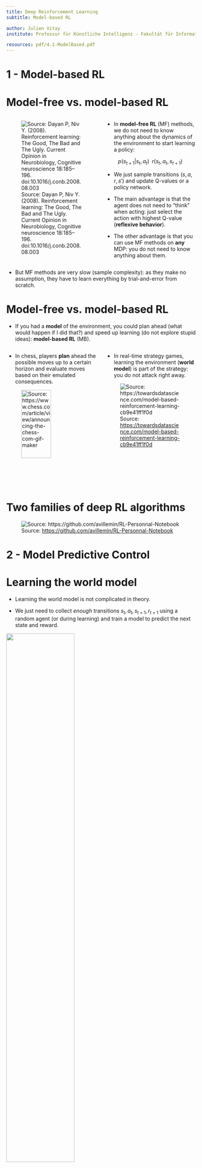 ```yaml
---
title: Deep Reinforcement Learning
subtitle: Model-based RL

author: Julien Vitay
institute: Professur für Künstliche Intelligenz - Fakultät für Informatik

resources: pdf/4.1-ModelBased.pdf
---
```


# 1 - Model-based RL

# Model-free vs. model-based RL

::: {.columns}
::: {.column width=50%}


![Source: Dayan P, Niv Y. (2008). Reinforcement learning: The Good, The Bad and The Ugly. Current Opinion in Neurobiology, Cognitive neuroscience 18:185–196. doi:10.1016/j.conb.2008.08.003](img/modelbased2.png)


:::
::: {.column width=50%}


* In **model-free RL** (MF) methods, we do not need to know anything about the dynamics of the environment to start learning a policy:

$$p(s_{t+1} | s_t, a_t) \; \; r(s_t, a_t, s_{t+1})$$

* We just sample transitions $(s, a, r, s')$ and update Q-values or a policy network.

* The main advantage is that the agent does not need to "think" when acting: just select the action with highest Q-value (**reflexive behavior**).

* The other advantage is that you can use MF methods on **any** MDP: you do not need to know anything about them.

:::
:::


* But MF methods are very slow (sample complexity): as they make no assumption, they have to learn everything by trial-and-error from scratch.


# Model-free vs. model-based RL


* If you had a **model** of the environment, you could plan ahead (what would happen if I did that?) and speed up learning (do not explore stupid ideas): **model-based RL** (MB). 

::: {.columns}
::: {.column width=50%}


* In chess, players **plan** ahead the possible moves up to a certain horizon and evaluate moves based on their emulated consequences.

![Source: <https://www.chess.com/article/view/announcing-the-chess-com-gif-maker>](img/chess.gif){width=70%}


:::
::: {.column width=50%}


* In real-time strategy games, learning the environment (**world model**) is part of the strategy: you do not attack right away.

![Source: <https://towardsdatascience.com/model-based-reinforcement-learning-cb9e41ff1f0d>](img/ageofempires.jpeg)

:::
:::


# Two families of deep RL algorithms

![Source: <https://github.com/avillemin/RL-Personnal-Notebook>](img/drl-overview.svg)


# 2 - Model Predictive Control

# Learning the world model

* Learning the world model is not complicated in theory.

* We just need to collect *enough* transitions $s_t, a_t, s_{t+1}, r_{t+1}$ using a random agent (or during learning) and train a model to predict the next state and reward.

![](img/learningdynamics.svg){width=60%}

* Such a model is called the **dynamics model**, the **transition model** or the **forward model**.

    * **What happens if I do that?**

* The model can be deterministic (use neural networks) or stochastic (use Gaussian Processes).

* Given an initial state $s_0$ and a policy $\pi$, you can unroll the future using the local model.

# Learning from imaginary rollouts

::: {.columns}
::: {.column width=50%}


![](img/mpc-rollout.png)

:::
::: {.column width=50%}


* Once you have a good transition model, you can generate **rollouts**, i.e. imaginary trajectories / episodes using the model.

$$\tau = (s_o, a_o, r_ 1, s_1, a_1, \ldots, s_T)$$

* You can then feed these trajectories to any model-free algorithm (value-based, policy-gradient) that will learn to maximize the returns.

$$\mathcal{J}(\theta) = \mathbb{E}_{\tau}[R(\tau)]$$

* The only sample complexity is the one needed to train the model: the rest is **emulated**.

* Drawback: This can only work when the model is close to perfect, especially for long trajectories or probabilistic MDPs.

:::
:::


::: footer
Kurutach, T., Clavera, I., Duan, Y., Tamar, A., and Abbeel, P. (2018). Model-Ensemble Trust-Region Policy Optimization. arXiv:1802.10592.
:::

# Imperfect model

* For long horizons, the slightest imperfection in the model can accumulate (**drift**) and lead to completely wrong trajectories.

![Source: <https://medium.com/@jonathan_hui/rl-model-based-reinforcement-learning-3c2b6f0aa323>](img/mpc-drift1.jpeg)

* The emulated trajectory cannot be generated by the current policy $\pi_\theta$, the policy gradient is biased (especially if you are on-policy), the algorithm does not converge.

* If you have a perfect model, you should not be using RL anyway as classical control methods would be much faster (but see AlphaGo).


# MPC - Model Predictive Control

* The solution is to **replan** at each time step and execute the first planned action **in the real environment**.

![Source: <https://medium.com/@jonathan_hui/rl-model-based-reinforcement-learning-3c2b6f0aa323>](img/mpc-drift2.jpeg){width=90%}

* **Model Predictive Control** iteratively plans complete trajectories, but only selects the first action.

![Source: <http://rail.eecs.berkeley.edu/deeprlcourse-fa17/f17docs/lecture_9_model_based_rl.pdf>](img/mpc-algo.png){width=70%}


# MPC - Model Predictive Control

![](img/mpc-architecture.png)

::: footer
Nagabandi et al. (2017). Neural Network Dynamics for Model-Based Deep Reinforcement Learning with Model-Free Fine-Tuning. arXiv:1708.02596.
:::

# MPC - Model Predictive Control

* The planner can actually be anything, it does not have to be a RL algorithm.

* For example, it can be iLQR (Iterative Linear Quadratic Regulator), a non-linear optimization method.

 <https://jonathan-hui.medium.com/rl-lqr-ilqr-linear-quadratic-regulator-a5de5104c750>.

::: {.columns}
::: {.column width=50%}


![Source: <https://bair.berkeley.edu/blog/2017/11/30/model-based-rl/>](img/mpc-example.png)

:::
::: {.column width=50%}



* Alternatively, one can use **random-sampling shooting**:

    1. in the current state, select a set of possible actions.

    2. generate rollouts with these action and compute their returns using the model.

    3. select the action whose rollout has the highest return.

:::
:::


::: footer
Nagabandi et al. (2017). Neural Network Dynamics for Model-Based Deep Reinforcement Learning with Model-Free Fine-Tuning. arXiv:1708.02596.
:::

# MPC - Model Predictive Control

* The main advantage of MPC is that you can change the reward function (the **goal**) on the fly: what you learn is the model, but planning is just an optimization procedure.

* You can set intermediary goals to the agent very flexibly: no need for a well-defined reward function.

* Model imperfection is not a problem as you replan all the time. The model can adapt to changes in the environment (slippery terrain, simulation to real-world).

::: {.columns}
::: {.column width=50%}


![Source: <https://bair.berkeley.edu/blog/2017/11/30/model-based-rl/>](img/mpc-application1.gif)

:::
::: {.column width=50%}


![](img/mpc-application2.gif)

:::
:::


::: footer
Nagabandi et al. (2017). Neural Network Dynamics for Model-Based Deep Reinforcement Learning with Model-Free Fine-Tuning. arXiv:1708.02596.
:::



# 3 - Dyna-Q


# Dyna-Q

::: {.columns}
::: {.column width=50%}


![Source: <https://towardsdatascience.com/reinforcement-learning-model-based-planning-methods-5e99cae0abb8>](img/dynaq.png)


:::
::: {.column width=50%}


* Another approach to MB RL is to **augment** MF methods with MB rollouts.

* The MF algorithm (e.g. Q-learning) learns from transitions $(s, a, r, s')$ sampled either with:

    * **real experience**: interaction with the environment.

    * **simulated experience**: simulation by the model.

* If the simulated transitions are good enough, the MF algorithm can converge using much less **real transitions**, thereby reducing its **sample complexity**.

:::
:::


* The **Dyna-Q** algorithm is an extension of Q-learning to integrate a model $M(s, a) = (s', r')$.

* The model can be tabular or approximated with a NN.


::: footer
Sutton, R. S. (1990). Integrated Architectures for Learning, Planning, and Reacting Based on Approximating Dynamic Programming. Machine Learning Proceedings.
:::

# Dyna-Q

* Initialize values $Q(s, a)$ and model $M(s, a)$.

* **for** $t \in [0, T_\text{total}]$:

    * Select $a_t$ using $Q$, take it on the **real environment** and observe $s_{t+1}$ and $r_{t+1}$.

    * Update the Q-value of the **real** action:

    $$\Delta Q(s_t, a_t) = \alpha \, (r_{t+1} + \gamma \, \max_a Q(s_{t+1}, a) - Q(s_t, a_t))$$

    * Update the model:

    $$M(s, a) \leftarrow (s_{t+1}, r_{t+1})$$

    * **for** $K$ steps:

        * Sample a state $s_k$ from a list of visited states.

        * Select $a_k$ using $Q$, predict $s_{k+1}$ and $r_{k+1}$ using the **model** $M(s_k, a_k)$.

        * Update the Q-value of the **imagined** action:

        $$\Delta Q(s_k, a_k) = \alpha \, (r_{k+1} + \gamma \, \max_a Q(s_{k+1}, a) - Q(s_k, a_k))$$


# Dyna-Q

::: {.columns}
::: {.column width=50%}


![](img/dynaq2.png)

:::
::: {.column width=50%}


![](img/ERM.svg)

:::
:::


* It is interesting to notice that Dyna-Q is very similar to DQN and its **experience replay memory**.

* In DQN, the ERM stores **real transitions** generated in the past.

* In Dyna-Q, the model generates **imagined transitions** based on past real transitions.

::: footer
<http://incompleteideas.net/sutton/book/the-book.html>
:::

